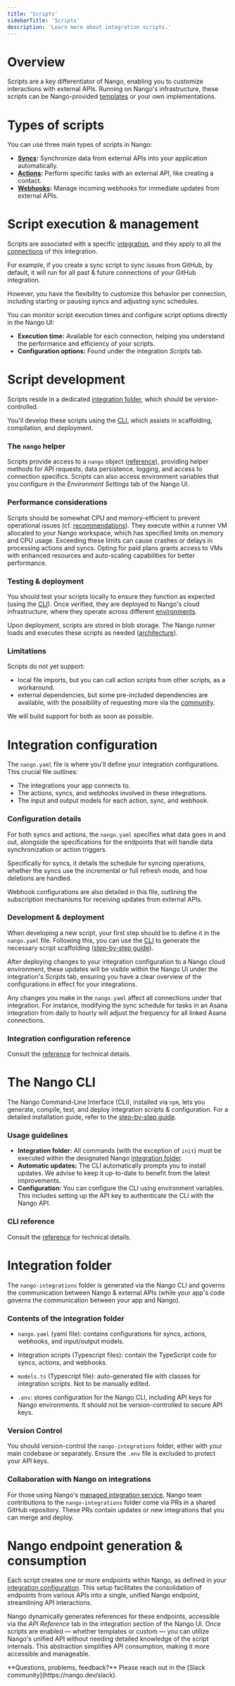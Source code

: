 ```yaml
---
title: 'Scripts'
sidebarTitle: 'Scripts'
description: 'Learn more about integration scripts.'
---
```


# Overview

Scripts are a key differentiator of Nango, enabling you to customize interactions with external APIs. Running on Nango's infrastructure, these scripts can be Nango-provided [templates](/understand/concepts/templates) or your own implementations. 

# Types of scripts

You can use three main types of scripts in Nango:

- **[Syncs](/understand/concepts/syncs):** Synchronize data from external APIs into your application automatically.
- **[Actions](/understand/concepts/actions):** Perform specific tasks with an external API, like creating a contact.
- **[Webhooks](/understand/concepts/webhooks):** Manage incoming webhooks for immediate updates from external APIs.

# Script execution & management

Scripts are associated with a specific [integration](/understand/concepts/integrations), and they apply to all the [connections](/understand/concepts/connections) of this integration. 

For example, if you create a sync script to sync issues from GitHub, by default, it will run for all past & future connections of your GitHub integration.

However, you have the flexibility to customize this behavior per connection, including starting or pausing syncs and adjusting sync schedules.

You can monitor script execution times and configure script options directly in the Nango UI:
- **Execution time:** Available for each connection, helping you understand the performance and efficiency of your scripts.
- **Configuration options:** Found under the integration _Scripts_ tab.

# Script development

Scripts reside in a dedicated [integration folder](#integration-folder), which should be version-controlled.

You'll develop these scripts using the [CLI](#the-nango-cli), which assists in scaffolding, compilation, and deployment. 

### The `nango` helper

Scripts provide access to a `nango` object ([reference](/reference/scripts)), providing helper methods for API requests, data persistence, logging, and access to connection specifics. Scripts can also access environment variables that you configure in the _Environment Settings_ tab of the Nango UI.

### Performance considerations

Scripts should be somewhat CPU and memory-efficient to prevent operational issues (cf. [recommendations](/customize/guides/advanced/handle-large-datasets)). They execute within a runner VM allocated to your Nango workspace, which has specified limits on memory and CPU usage. Exceeding these limits can cause crashes or delays in processing actions and syncs. Opting for paid plans grants access to VMs with enhanced resources and auto-scaling capabilities for better performance. 

### Testing & deployment

You should test your scripts locally to ensure they function as expected (using the [CLI](#the-nango-cli)). Once verified, they are deployed to Nango's cloud infrastructure, where they operate across different [environments](/understand/concepts/environments). 

Upon deployment, scripts are stored in blob storage. The Nango runner loads and executes these scripts as needed ([architecture](/understand/architecture)).

### Limitations

Scripts do not yet support:
- local file imports, but you can call action scripts from other scripts, as a workaround. 
- external dependencies, but some pre-included dependencies are available, with the possibility of requesting more via the [community](https://nango.dev/slack).

We will build support for both as soon as possible.

# Integration configuration

The `nango.yaml` file is where you'll define your integration configurations. This crucial file outlines:

- The integrations your app connects to.
- The actions, syncs, and webhooks involved in these integrations.
- The input and output models for each action, sync, and webhook.

### Configuration details
For both syncs and actions, the `nango.yaml` specifies what data goes in and out, alongside the specifications for the endpoints that will handle data synchronization or action triggers.

Specifically for syncs, it details the schedule for syncing operations, whether the syncs use the incremental or full refresh mode, and how deletions are handled.

Webhook configurations are also detailed in this file, outlining the subscription mechanisms for receiving updates from external APIs.

### Development & deployment
When developing a new script, your first step should be to define it in the `nango.yaml` file. Following this, you can use the [CLI](#the-nango-cli) to generate the necessary script scaffolding ([step-by-step guide](/customize/guides/create-a-custom-integration)).

After deploying changes to your integration configuration to a Nango cloud environment, these updates will be visible within the Nango UI under the integration's _Scripts_ tab, ensuring you have a clear overview of the configurations in effect for your integrations.

Any changes you make in the `nango.yaml` affect all connections under that integration. For instance, modifying the sync schedule for tasks in an Asana integration from daily to hourly will adjust the frequency for all linked Asana connections.

### Integration configuration reference

Consult the [reference](/reference/integration-configuration) for technical details.

# The Nango CLI

The Nango Command-Line Interface (CLI), installed via `npm`, lets you generate, compile, test, and deploy integration scripts & configuration. For a detailed installation guide, refer to the [step-by-step guide](/customize/guides/setup).

### Usage guidelines
- **Integration folder:** All commands (with the exception of `init`) must be executed within the designated Nango [integration folder](#integration-folder). 
- **Automatic updates:** The CLI automatically prompts you to install updates. We advise to keep it up-to-date to benefit from the latest improvements.
- **Configuration:** You can configure the CLI using environment variables. This includes setting up the API key to authenticate the CLI with the Nango API.

### CLI reference

Consult the [reference](/reference/cli) for technical details.


# Integration folder

The `nango-integrations` folder is generated via the Nango CLI and governs the communication between Nango & external APIs (while your app's code governs the communication between your app and Nango).

### Contents of the integration folder
- `nango.yaml` (yaml file): contains configurations for syncs, actions, webhooks, and input/output models.

- Integration scripts (Typescript files): contain the TypeScript code for syncs, actions, and webhooks.

- `models.ts` (Typescript file): auto-generated file with classes for integration scripts. Not to be manually edited.

- `.env`: stores configuration for the Nango CLI, including API keys for Nango environments. It should not be version-controlled to secure API keys.

### Version Control
You should version-control the `nango-integrations` folder, either with your main codebase or separately. Ensure the `.env` file is excluded to protect your API keys.

### Collaboration with Nango on integrations
For those using Nango's [managed integration service](/host/managed-integrations), Nango team contributions to the `nango-integrations` folder come via PRs in a shared GitHub repository. These PRs contain updates or new integrations that you can merge and deploy.


# Nango endpoint generation & consumption

Each script creates one or more endpoints within Nango, as defined in your [integration configuration](#integration-configuration). This setup facilitates the consolidation of endpoints from various APIs into a single, unified Nango endpoint, streamlining API interactions.

Nango dynamically generates references for these endpoints, accessible via the _API Reference_ tab in the integration section of the Nango UI. Once scripts are enabled — whether templates or custom — you can utilize Nango's unified API without needing detailed knowledge of the script internals. This abstraction simplifies API consumption, making it more accessible and manageable.

<Tip>
**Questions, problems, feedback?** Please reach out in the [Slack community](https://nango.dev/slack).
</Tip>

